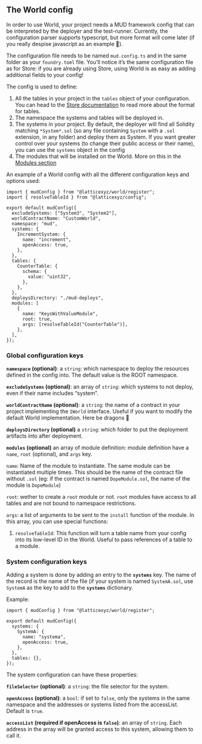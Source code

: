 ## The World config

In order to use World, your project needs a MUD framework config that can be interpreted by the deployer and the test-runner. Currently, the configuration parser supports typescript, but more format will come later (if you really despise javascript as an example 🥲).

The configuration file needs to be named `mud.config.ts` and in the same folder as your `foundry.toml` file. You’ll notice it’s the same configuration file as for Store: if you are already using Store, using World is as easy as adding additional fields to your config!

The config is used to define:

1. All the tables in your project in the `tables` object of your configuration. You can head to the [Store documentation](../store) to read more about the format for tables.
2. The namespace the systems and tables will be deployed in.
3. The systems in your project. By default, the deployer will find all Solidity matching `*System*.sol` (so any file containing `System` with a `.sol` extension, in any folder) and deploy them as System. If you want greater control over your systems (to change their public access or their name), you can use the `systems` object in the config
4. The modules that will be installed on the World. More on this in the [Modules section](module)

An example of a World config with all the different configuration keys and options used:

```tsx
import { mudConfig } from "@latticexyz/world/register";
import { resolveTableId } from "@latticexyz/config";

export default mudConfig({
  excludeSystems: ["System3", "System2"],
  worldContractName: "CustomWorld",
  namespace: "mud",
  systems: {
    IncrementSystem: {
      name: "increment",
      openAccess: true,
    },
  },
  tables: {
    CounterTable: {
      schema: {
        value: "uint32",
      },
    },
  },
  deploysDirectory: "./mud-deploys",
  modules: [
    {
      name: "KeysWithValueModule",
      root: true,
      args: [resolveTableId("CounterTable")],
    },
  ],
});
```

### Global configuration keys

**`namespace` (optional)**: a `string`: which namespace to deploy the resources defined in the config into. The default value is the ROOT namespace.

**`excludeSystems` (optional)**: an array of `string`: which systems to not deploy, even if their name includes “system”.

**`worldContractName` (optional)**: a `string`: the name of a contract in your project implementing the `IWorld` interface. Useful if you want to modify the default World implementation. Here be dragons 🐲

**`deploysDirectory` (optional)** a `string`: which folder to put the deployment artifacts into after deployment.

**`modules` (optional)** an array of module definition: module definition have a `name`, `root` (optional), and `args` key.

`name`: Name of the module to instantiate. The same module can be instantiated multiple times. This should be the name of the contract file without `.sol` (eg: if the contract is named `DopeModule.sol`, the name of the module is `DopeModule`)

`root`: wether to create a `root` module or not. `root` modules have access to all tables and are not bound to namespace restrictions.

`args`: a list of arguments to be sent to the `install` function of the module. In this array, you can use special functions:

1. `resolveTableId`: This function will turn a table name from your config into its low-level ID in the World. Useful to pass references of a table to a module.

### System configuration keys

Adding a system is done by adding an entry to the **`systems`** key. The name of the record is the name of the file (if your system is named `SystemA.sol`, use `SystemA` as the key to add to the **`systems`** dictionary.

Example:

```tsx
import { mudConfig } from "@latticexyz/world/register";

export default mudConfig({
  systems: {
    SystemA: {
      name: "systema",
      openAccess: true,
    },
  },
  tables: {},
});
```

The system configuration can have these properties:

**`fileSelector` (optional)**: a `string`: the file selector for the system.

**`openAccess` (optional)**: a `bool`: if set to `false`, only the systems in the same namespace and the addresses or systems listed from the accessList. Default is `true`.

**`accessList` (required if openAccess is `false`)**: an array of `string`. Each address in the array will be granted access to this system, allowing them to call it.
